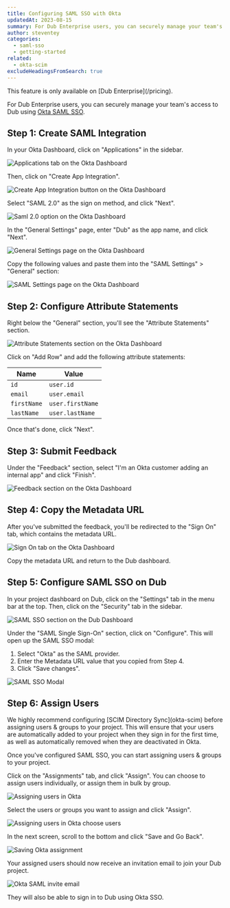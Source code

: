 ```yaml
---
title: Configuring SAML SSO with Okta
updatedAt: 2023-08-15
summary: For Dub Enterprise users, you can securely manage your team's access to Dub using Okta SAML SSO.
author: steventey
categories:
  - saml-sso
  - getting-started
related:
  - okta-scim
excludeHeadingsFromSearch: true
---
```


<Note variant="success">
  This feature is only available on [Dub Enterprise](/pricing).
</Note>

For Dub Enterprise users, you can securely manage your team's access to Dub using [Okta SAML SSO](https://support.okta.com/help/s/article/okta-saml).

## Step 1: Create SAML Integration

In your Okta Dashboard, click on "Applications" in the sidebar.

<Image
  alt="Applications tab on the Okta Dashboard"
  src="https://d2vwwcvoksz7ty.cloudfront.net/help/okta-saml-apps.png"
  width={1491}
  height={870}
  hideCaption={true}
/>

Then, click on "Create App Integration".

<Image
  alt="Create App Integration button on the Okta Dashboard"
  src="https://d2vwwcvoksz7ty.cloudfront.net/help/okta-saml-create-app.png"
  width={1212}
  height={746}
  hideCaption={true}
/>

Select "SAML 2.0" as the sign on method, and click "Next".

<Image
  alt="Saml 2.0 option on the Okta Dashboard"
  src="https://d2vwwcvoksz7ty.cloudfront.net/help/okta-saml-saml-2.png"
  width={1009}
  height={609}
  hideCaption={true}
/>

In the "General Settings" page, enter "Dub" as the app name, and click "Next".

<Image
  alt="General Settings page on the Okta Dashboard"
  src="https://d2vwwcvoksz7ty.cloudfront.net/help/okta-saml-app-name.png"
  width={1103}
  height={645}
  hideCaption={true}
/>

Copy the following values and paste them into the "SAML Settings" > "General" section:

<CopyBox
  title="Single sign-on URL"
  copy="https://api.dub.co/auth/saml/callback"
/>

<CopyBox title="Audience URI (SP Entity ID)" copy="https://saml.dub.co" />

<Image
  alt="SAML Settings page on the Okta Dashboard"
  src="https://d2vwwcvoksz7ty.cloudfront.net/help/okta-saml-urls.png"
  width={3014}
  height={1720}
  hideCaption={true}
/>

## Step 2: Configure Attribute Statements

Right below the "General" section, you'll see the "Attribute Statements" section.

<Image
  alt="Attribute Statements section on the Okta Dashboard"
  src="https://d2vwwcvoksz7ty.cloudfront.net/help/okta-saml-attributes.png"
  width={1578}
  height={1024}
  hideCaption={true}
/>

Click on "Add Row" and add the following attribute statements:

| Name        | Value            |
| ----------- | ---------------- |
| `id`        | `user.id`        |
| `email`     | `user.email`     |
| `firstName` | `user.firstName` |
| `lastName`  | `user.lastName`  |

Once that's done, click "Next".

## Step 3: Submit Feedback

Under the "Feedback" section, select "I'm an Okta customer adding an internal app" and click "Finish".

<Image
  alt="Feedback section on the Okta Dashboard"
  src="https://d2vwwcvoksz7ty.cloudfront.net/help/okta-saml-feedback.png"
  width={2244}
  height={1430}
  hideCaption={true}
/>

## Step 4: Copy the Metadata URL

After you've submitted the feedback, you'll be redirected to the "Sign On" tab, which contains the metadata URL.

<Image
  alt="Sign On tab on the Okta Dashboard"
  src="https://d2vwwcvoksz7ty.cloudfront.net/help/okta-saml-metadata-url.png"
  width={3024}
  height={1720}
  hideCaption={true}
/>

Copy the metadata URL and return to the Dub dashboard.

## Step 5: Configure SAML SSO on Dub

In your project dashboard on Dub, click on the "Settings" tab in the menu bar at the top. Then, click on the "Security" tab in the sidebar.

<Image
  alt="SAML SSO section on the Dub Dashboard"
  src="https://d2vwwcvoksz7ty.cloudfront.net/help/okta-saml-sso-section.png"
  width={2480}
  height={1486}
  hideCaption={true}
/>

Under the "SAML Single Sign-On" section, click on "Configure". This will open up the SAML SSO modal:

1. Select "Okta" as the SAML provider.
2. Enter the Metadata URL value that you copied from Step 4.
3. Click "Save changes".

<Image
  alt="SAML SSO Modal"
  src="https://d2vwwcvoksz7ty.cloudfront.net/help/okta-saml-modal.png"
  width={2068}
  height={1720}
  hideCaption={true}
/>

## Step 6: Assign Users

<Note variant="warning">
  We highly recommend configuring [SCIM Directory Sync](okta-scim) before
  assigning users & groups to your project. This will ensure that your users are
  automatically added to your project when they sign in for the first time, as
  well as automatically removed when they are deactivated in Okta.
</Note>

Once you've configured SAML SSO, you can start assigning users & groups to your project.

Click on the "Assignments" tab, and click "Assign". You can choose to assign users individually, or assign them in bulk by group.

<Image
  alt="Assigning users in Okta"
  src="https://d2vwwcvoksz7ty.cloudfront.net/help/okta-saml-assign.png"
  width={2346}
  height={1562}
  hideCaption={true}
/>

Select the users or groups you want to assign and click "Assign".

<Image
  alt="Assigning users in Okta choose users"
  src="https://d2vwwcvoksz7ty.cloudfront.net/help/okta-saml-choose.png"
  width={1564}
  height={1356}
  hideCaption={true}
/>

In the next screen, scroll to the bottom and click "Save and Go Back".

<Image
  alt="Saving Okta assignment"
  src="https://d2vwwcvoksz7ty.cloudfront.net/help/okta-saml-save.png"
  width={3132}
  height={2008}
  hideCaption={true}
/>

Your assigned users should now receive an invitation email to join your Dub project.

<Image
  alt="Okta SAML invite email"
  src="https://d2vwwcvoksz7ty.cloudfront.net/help/okta-saml-invite.png"
  width={2226}
  height={1564}
  hideCaption={true}
/>

They will also be able to sign in to Dub using Okta SSO.
